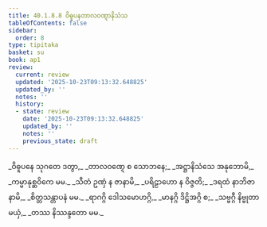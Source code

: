 ```yaml
---
title: 40.1.8.8 ဝိဓူပနတာလဝဏ္ဋာနိသံသ
tableOfContents: false
sidebar:
  order: 8
type: tipitaka
basket: su
book: ap1
review:
  current: review
  updated: '2025-10-23T09:13:32.648825'
  updated_by: ''
  notes: ''
  history:
  - state: review
    date: '2025-10-23T09:13:32.648825'
    updated_by: ''
    notes: ''
    previous_state: draft
---
```



<ReviewStatus review={frontmatter.review} showDetails={true} />

<HypothesisAnnotation frontmatter={frontmatter} />

<DynamicBreadcrumb />

<Division number="114" book="ap1" e="ch" v="20" p="360">

<Paragraph number="4411" type="verses" book="ap1">
_ဝိဓူပနေ သုဂတေ ဒတွာ,_  
_တာလဝဏ္ဋေ စ သောဘနေ;_  
_အဋ္ဌာနိသံသေ အနုဘောမိ,_  
_ကမ္မာနုစ္ဆဝိကေ မမ._  

</Paragraph>

</Division>
<Division number="115" book="ap1" e="ch" v="20" p="360">

<Paragraph number="4412" type="verses" book="ap1">
_သီတံ ဥဏှံ န ဇာနာမိ,_  
_ပရိဠာဟော န ဝိဇ္ဇတိ;_  
_ဒရထံ နာဘိဇာနာမိ,_  
_စိတ္တသန္တာပနံ မမ._  

</Paragraph>

</Division>
<Division number="116" book="ap1" e="ch" v="20" p="361">

<Paragraph number="4413" type="verses" book="ap1">
_ရာဂဂ္ဂိ ဒေါသမောဟဂ္ဂိ,_  
_မာနဂ္ဂိ ဒိဋ္ဌိအဂ္ဂိ စ;_  
_သဗ္ဗဂ္ဂီ နိဗ္ဗုတာ မယှံ,_  
_တဿ နိဿန္ဒတော မမ._
</Paragraph>
</Division>